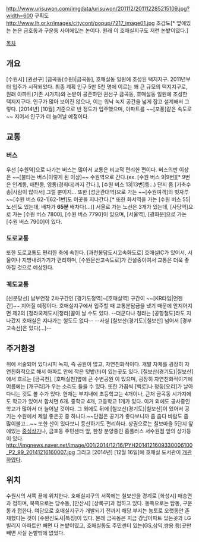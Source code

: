 {{{+1 水原 好梅實地區 / Suwon Homaesil New Town}}}
http://www.urisuwon.com/imgdata/urisuwon/201112/201112285215109.jpg?width=600
구획도
http://www.lh.or.kr/images/citycont/popup/7217_image01.jpg
조감도[* 옆에있는 논은 금호동과 구운동 사이에있는 논이다. 원래 이 호매실지구도 저런 논밭이였다.]

[[목차]]
== 개요 ==
[수원시] [권선구] [금곡동(수원)|금곡동], 호매실동 일원에 조성된 택지지구. 2011년부터 입주가 시작되었다. 최종 계획 인구 5만 5천 명에 이르는 꽤 큰 규모의 택지지구로, 원래 아파트(기존 시가지)와 논밭이 공존하던 권선구 금곡동, 호매실동 일원에 조성한 택지지구다. 인구가 많아 보이진 않으나, 이는 워낙 녹지 공간을 넓게 잡고 설계해서 그렇다.
[2014년] [10월] 기준으로 반 정도가 입주했으며, 아파트를 ~~[포풍]같은 속도로~~ 지어서 인구가 더 늘어날 예정이다.
== 교통 ==
=== 버스 ===
우선 [수원역]으로 나가는 버스는 많아서 교통은 비교적 편리한 편이다. 버스의반 이상은 ~~[불타는 버스|이렇게 된 이상]~~ 수원역으로 간다.(ex. [수원 버스 9|9번][* 9번은 인계동, 매탄동, 영통(경희대)까지 간다.], [수원 버스 13|13번]등...) 단지 좀 [가축수송|사람이 많아서] 그럴 뿐이지...
또한 [성균관대역]으로 가는 ~~[수원여객]의 빗자루~~[수원 버스 62-1|62-1번]도 이곳을 지나간다.[* 또한 화서역을 가는 [수원 버스 55|노선]도 있는데, 배차가 '''65분''' 배차다(...)]
서울로 가는 노선은 3개가 있는데, [사당역]으로 가는 [수원 버스 7800], [수원 버스 7790]이 있으며, [서울역], [광화문]으로 가는 [수원 버스 7900]이 있다.
=== 도로교통 ===
또한 도로교통도 편리한 축에 속한다. [과천봉담도시고속화도로] 호매실IC가 있어서, 서울이나 지방내려가기가 편리하며, [수원문산고속도로]가 건설중이여서 교통은 더욱 좋아질 것으로 예상된다.
=== 궤도교통 ===
[신분당선] 남부연장 2차구간인 [경기도청역]~[호매실역] 구간이 ~~[KR타임|언젠간]~~ 지어질 예정이다. 호매실지구에서 입주할 때 교통분담금을 냈기 때문에 안지어지면 제2의 [청라국제도시|청라]꼴이 날 수도 있다. --더군다나 청라는 [공항철도]라도 지나갔지 호매실은 지나가는 철도도 없다-- --사실 [칠보산(경기도)|칠보산] 넘어서 [경부고속선]은 있다(...)--
== 주거환경 ==
위에 서술되어 있다시피 녹지, 즉 공원이 많고, 자연친화적이다. 개발 자체를 굉장히 자연친화적으로 해서 아파트 안에 작은 텃밭(!!)이 있는곳도 있다. [칠보산(경기도)|칠보산]에서 흐르는 [금곡천], [호매실천]옆에 큰 수변공원 이 있으며, 굉장히 자연친화적이기에 여름에는 [개구리]가 우는 소리도 들을 수 있다. 또한 가끔씩 [백로]나 청둥[오리]가 날아다니는 것도 볼 수가 있다.
현재는 부지내에 초등학교는 4개이나, 근처 금곡동 시가지에도 학교가 있어서 합치면 6개. 중학교 4개, 고등학교 1개가 있다. 이거 외에도 공사중인 학교가 많아서 더 늘어날 것이다.
그 외에도 뒤에 [칠보산(경기도)|칠보산]이 있어서 공기는 수원에서 제일 좋은곳 중 하나다.~~단점은 공기가 좋다보니까 좀 춥다 바람도 좀 많이불고...~~ 또한 산이 있다보니 등산하기도 편리하다.
상권으로는 칠보마을 5단지 앞에있는 [http://dmaps.kr/maag 중심상가]나, 금호동 주민센터 앞, 한창 분양중인 홈플러스 서수원점 앞의 상가등이 있다. 
http://imgnews.naver.net/image/001/2014/12/16/PYH2014121609330006100_P2_99_20141216160007.jpg
그리고 [2014년] [12월 16일]에 호매실 도서관이 [http://news.naver.com/main/read.nhn?mode=LSD&mid=sec&sid1=102&oid=001&aid=0007303328 개관하였다]. 
== 위치 ==
수원시의 서쪽 끝에 위치한다. 호매실지구의 서쪽에는 칠보산을 경계로 [화성시] 매송면과 접하며, 북쪽으로는 당수동, [안산시] [상록구]과 접하고 있다. 동쪽으로는 탑동, 구운동과 접한다.
여담으로 호매실지구가 개발되기 전까지 해당 부지는 농토로 오랫동안 존재했다는 것이 [수완신도시|특징]이 있다. 본래 금곡동은 지금 강남아파트 있는곳과 LG빌리지 아파트만 빼면 다 논밭이였고, 호매실동도 주민센터 있는(GS,삼익,쌍용 등)곳만 빼면 사실 논밭밖에 없었다.
